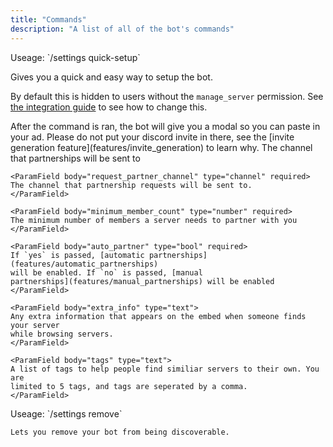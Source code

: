 ```yaml
---
title: "Commands"
description: "A list of all of the bot's commands"
---
```


<Card title="/settings quick-setup" id="settings_quick-setup">
Useage: `/settings quick-setup`

Gives you a quick and easy way to setup the bot.

By default this is hidden to users without the `manage_server` permission. See [the integration guide](guides/integration_settings) to see how to change this.

<Note>
  After the command is ran, the bot will give you a modal so you can paste in
  your ad. Please do not put your discord invite in there, see the [invite
  generation feature](features/invite_generation) to learn why.
</Note>

<Expandable title="arguments">
    <ParamField body="partnership_channel" type="channel" required>
    The channel that partnerships will be sent to
    </ParamField>

    <ParamField body="request_partner_channel" type="channel" required>
    The channel that partnership requests will be sent to.
    </ParamField>

    <ParamField body="minimum_member_count" type="number" required>
    The minimum number of members a server needs to partner with you
    </ParamField>

    <ParamField body="auto_partner" type="bool" required>
    If `yes` is passed, [automatic partnerships](features/automatic_partnerships)
    will be enabled. If `no` is passed, [manual
    partnerships](features/manual_partnerships) will be enabled
    </ParamField>

    <ParamField body="extra_info" type="text">
    Any extra information that appears on the embed when someone finds your server
    while browsing servers.
    </ParamField>

    <ParamField body="tags" type="text">
    A list of tags to help people find similiar servers to their own. You are
    limited to 5 tags, and tags are seperated by a comma.
    </ParamField>

</Expandable>

</Card>

<Card title="/settings remove" id="settings_remove">
    Useage: `/settings remove`

    Lets you remove your bot from being discoverable.

</Card>
